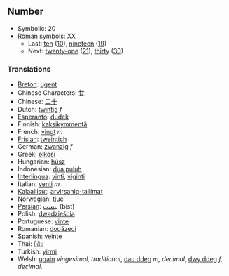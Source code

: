 ==Number==

*Symbolic: 20
*Roman symbols: XX
**Last: [[ten]] ([[10]]), [[nineteen]] ([[19]])
**Next: [[twenty-one]] ([[21]]), [[thirty]] ([[30]])

===Translations===
*[[Breton]]: [[ugent]]
*Chinese Characters: [[廿]]
*Chinese: [[二十]]
*Dutch: [[twintig]] ''f''
*[[Esperanto]]: [[dudek]]
*Finnish: [[kaksikymmentä]]
*French: [[vingt]] ''m''
*[[Frisian]]: [[tweintich]]
*German: [[zwanzig]] ''f''
*Greek: [[eikosi]]
*Hungarian: [[húsz]]
*Indonesian: [[dua puluh]]
*[[Interlingua]]: [[vinti]], [[viginti]]
*Italian: [[venti]] ''m''
*[[Kalaallisut]]: [[arvirsaniq-tallimat]]
*Norwegian: [[tjue]]
*[[Persian]]: [[بيست]] (bist)
*Polish: [[dwadzieścia]]
*Portuguese: [[vinte]]
*Romanian: [[douăzeci]]
*Spanish: [[veinte]]
*Thai: [[ยี่สิบ]]
*Turkish: [[yirmi]]
*Welsh: [[ugain]] ''vingesimal, traditional'', [[dau ddeg]] ''m, decimal'', [[dwy ddeg]] ''f, decimal''.